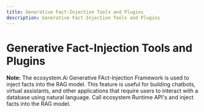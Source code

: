 ```yaml
---
title: Generative Fact-Injection Tools and Plugins
description: Generative Fact-Injection Tools and Plugins
---
```


# Generative Fact-Injection Tools and Plugins

**Note:** The ecosystem.Ai Generative FAct-Injection Framework is used to inject facts into the RAG model. This feature is useful for building chatbots, virtual assistants, and other applications that require users to interact with a database using natural language. Call ecosystem Runtime API's and inject facts into the RAG model.

